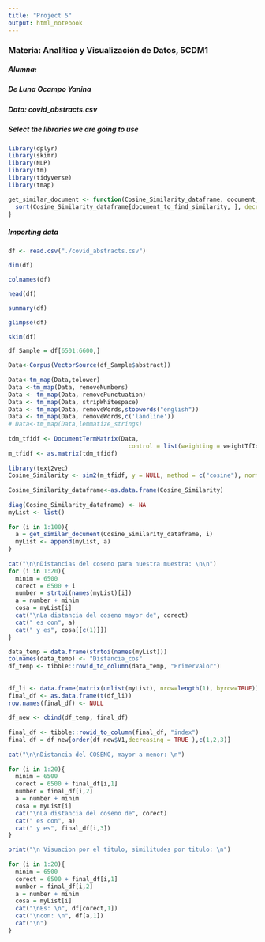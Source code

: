 ---
title: "Project 5"
output: html_notebook
---

### Materia: Analítica y Visualización de Datos, 5CDM1

##### Alumna:

##### De Luna Ocampo Yanina

##### Data: covid_abstracts.csv

##### Select the libraries we are going to use

```{r}
library(dplyr)
library(skimr)
library(NLP)
library(tm)
library(tidyverse)
library(tmap)
```

```{r}
get_similar_document <- function(Cosine_Similarity_dataframe, document_to_find_similarity, n_recommendations = 1){
  sort(Cosine_Similarity_dataframe[document_to_find_similarity, ], decreasing = TRUE)[1:( n_recommendations)]
}
```

##### Importing data

```{r}
df <- read.csv("./covid_abstracts.csv")
```

```{r}
dim(df)
```

```{r}
colnames(df)
```

```{r}
head(df)
```

```{r}
summary(df)
```

```{r}
glimpse(df)
```

```{r}
skim(df)
```

```{r}
df_Sample = df[6501:6600,]

Data<-Corpus(VectorSource(df_Sample$abstract))
  
Data<-tm_map(Data,tolower) 
Data <-tm_map(Data, removeNumbers) 
Data <- tm_map(Data, removePunctuation) 
Data <- tm_map(Data, stripWhitespace) 
Data <- tm_map(Data, removeWords,stopwords("english")) 
Data <- tm_map(Data, removeWords,c('landline'))
# Data<-tm_map(Data,lemmatize_strings)
  
tdm_tfidf <- DocumentTermMatrix(Data,
                                  control = list(weighting = weightTfIdf))
m_tfidf <- as.matrix(tdm_tfidf)
  
library(text2vec)
Cosine_Similarity <- sim2(m_tfidf, y = NULL, method = c("cosine"), norm = c("l2"))
  
Cosine_Similarity_dataframe<-as.data.frame(Cosine_Similarity)
  
diag(Cosine_Similarity_dataframe) <- NA
myList <- list()
  
for (i in 1:100){
  a = get_similar_document(Cosine_Similarity_dataframe, i)
  myList <- append(myList, a)
}
  
cat("\n\nDistancias del coseno para nuestra muestra: \n\n")  
for (i in 1:20){
  minim = 6500
  corect = 6500 + i 
  number = strtoi(names(myList)[i])
  a = number + minim
  cosa = myList[i]
  cat("\nLa distancia del coseno mayor de", corect)
  cat(" es con", a)
  cat(" y es", cosa[[c(1)]])
}
```

```{r}
data_temp = data.frame(strtoi(names(myList)))
colnames(data_temp) <- "Distancia_cos"
df_temp <- tibble::rowid_to_column(data_temp, "PrimerValor")
  
  
df_li <- data.frame(matrix(unlist(myList), nrow=length(1), byrow=TRUE))
final_df <- as.data.frame(t(df_li))
row.names(final_df) <- NULL
  
df_new <- cbind(df_temp, final_df)
  
final_df <- tibble::rowid_to_column(final_df, "index")
final_df = df_new[order(df_new$V1,decreasing = TRUE ),c(1,2,3)]
  
cat("\n\nDistancia del COSENO, mayor a menor: \n")
  
for (i in 1:20){
  minim = 6500
  corect = 6500 + final_df[i,1]
  number = final_df[i,2]
  a = number + minim
  cosa = myList[i]
  cat("\nLa distancia del coseno de", corect)
  cat(" es con", a)
  cat(" y es", final_df[i,3])
}
```

```{r}
print("\n Visuacion por el titulo, similitudes por titulo: \n")
  
for (i in 1:20){
  minim = 6500
  corect = 6500 + final_df[i,1]
  number = final_df[i,2]
  a = number + minim
  cosa = myList[i]
  cat("\nEs: \n", df[corect,1])
  cat("\ncon: \n", df[a,1])
  cat("\n")
}
```
